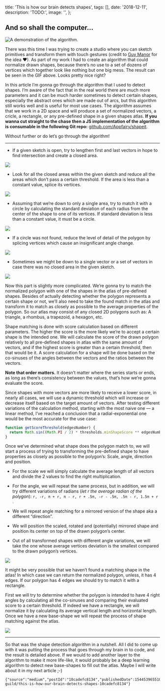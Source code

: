 
  title: 'This is how our brain detects shapes',
  tags: [],
  date: '2018-12-11',
  description: 'TODO:',
  image: '',
};


## And so shall the computer…

![](https://github.com/the-guild-org/oneblog/blob/master/img/704/1*4ZlUc2Lu3EL91aF6ha3AIA.gif?raw=true 'A demonstration of the algorithm.')

There was this time I was trying to create a studio where you can sketch primitives and transform them with touch gestures (credit to [Guy Manor](https://www.linkedin.com/in/guy-manor-519099143/) for the idea ❤). As part of my work I had to create an algorithm that could normalize drawn shapes, because there’s no use to a set of dozens of vertices which together look like nothing but one big mess. The result can be seen in the GIF above. Looks pretty nice right?

In this article I’m gonna go through the algorithm that I used to detect shapes. I’m aware of the fact that in the real world there are much more parameters and it can be much harder sometimes to detect certain shapes, especially the abstract ones which are made out of arcs, but this algorithm still works well and is useful for most use cases. The algorithm assumes that we work in a 2D space and will produce a set of normalized vectors, a cricle, a rectangle, or any pre-defined shape in a given shapes atlas. **If you wanna cut straight to the chase then a JS implementation of the algorithm is consumable in the following Git repo:** [github.com/Appfairy/shapeit](https://github.com/Appfairy/shapeit/).

Without further or do let’s go through the algorithm!

---

- If a given sketch is open, try to lengthen first and last vectors in hope to find intersection and create a closed area.

![](https://github.com/the-guild-org/oneblog/blob/master/img/704/1*JVE3PxJrTI8cvYtQWom8zw.jpeg?raw=true)

- Look for all the closed areas within the given sketch and reduce all the areas which don’t pass a certain threshold. If the area is less than a constant value, splice its vertices.

![](https://github.com/the-guild-org/oneblog/blob/master/img/704/1*VdRCW27D7MZ3KT9qKzoPcg.jpeg?raw=true)

- Assuming that we‘re down to only a single area, try to match it with a circle by calculating the standard deviation of each radius from the center of the shape to one of its vertices. If standard deviation is less than a constant value, it must be a circle.

![](https://github.com/the-guild-org/oneblog/blob/master/img/704/1*I_WGi4aihZbzRKD6dAWcXw.jpeg?raw=true)

- If a circle was not found, reduce the level of detail of the polygon by splicing vertices which cause an insignificant angle change.

![](https://github.com/the-guild-org/oneblog/blob/master/img/704/1*jN89DwaL1awNs78DilkeZA.jpeg?raw=true)

- Sometimes we might be down to a single vector or a set of vectors in case there was no closed area in the given sketch.

![](https://github.com/the-guild-org/oneblog/blob/master/img/704/1*Lz9JlQylZmH6I8_RgbaCVA.jpeg?raw=true)

Now this part is slightly more complicated. We’re gonna try to match the normalized polygon with one of the shapes in the atlas of pre-defined shapes. Besides of actually detecting whether the polygon represents a certain shape or not, we’ll also need to take the found match in the atlas and transform it to match as closely as possible to the average properties of the polygon. So our atlas may consist of any closed 2D polygons such as: A triangle, a rhombus, a trapezoid, a hexagon, etc.

Shape matching is done with score calculation based on different parameters. The higher the score is the more likely we’re to accept a certain shape is the intended one. We will calculate the score of the drawn polygon relatively to all pre-defined shapes in atlas with the same amount of vectors, and if the highest score is greater than a certain threshold, then that would be it. A score calculation for a shape will be done based on the co-sinuses of the angles between the vectors and the ratios between the vectors.

**Note that order matters.** It doesn’t matter where the series starts or ends, as long as there’s consistency between the values, that’s how we’re gonna evaluate the score.

Since shapes with more vectors are more likely to receive a lower score, in nearly all cases, we will use a dynamic threshold which will increase or decrease itself based on the target amount of vectors. After testing different variations of the calculation method, starting with the most naive one — a linear method, I’ve reached a conclusion that a radial-exponential one would be the most accurate for the use case:

```javascript
function getScoreThreshold(edgesNumber) {
  return Math.sin((Math.PI / 2) * thresholds.minShapeScore ** edgesNumber);
}
```

Once we’ve determined what shape does the polygon match to, we will start a process of trying to transforming the pre-defined shape to have properties as closely as possible to the polygon’s: Scale, angle, direction and position.

- For the scale we will simply calculate the average length of all vectors and divide the 2 values to find the right multiplication.
- For the angle, we will repeat the same process, but in addition, we will try different variations of radians (_let r the average radian of the polygon_): `r, -r, π + r, π - r, r + .5π, -r - .5π, .5π - r, 1.5π + r` .

- We will repeat angle matching for a mirrored version of the shape aka a different “direction”.
- We will position the scaled, rotated and (potentially) mirrored shape and position its center on top of the drawn polygon’s center.
- Out of all transformed shapes with different angle variations, we will take the one whose average vertices deviation is the smallest compared to the drawn polygon’s vertices.

![](https://github.com/the-guild-org/oneblog/blob/master/img/704/1*9a3EKlnMyR8-lUZtKbpYDA.jpeg?raw=true)

It might be very possible that we haven’t found a matching shape in the atlas! In which case we can return the normalized polygon, unless, it has 4 edges. If our polygon has 4 edges we should try to match it with a rectangle.

First we will try to determine whether the polygon is intended to have 4 right angles by calculating all the co-sinuses and comparing their evaluated score to a certain threshold. If indeed we have a rectangle, we will normalize it by calculating its average vertical length and horizontal length. Once we have a new base-shape we will repeat the process of shape matching against the atlas.

![](https://github.com/the-guild-org/oneblog/blob/master/img/704/1*w6ssn2kp2EVQBLC4uZm2Mw.jpeg?raw=true)

---

So that was the shape detection algorithm in a nutshell. All I did to come up with it was putting the process that goes through my brain in to code, and the result is detailed above. If we would to add another layer to the algorithm to make it more life-like, it would probably be a deep learning algorithm to detect new base-shapes to fill out the atlas. Maybe I will write about it in my next article ;-)

```backmatter
{"source":"medium","postId":"10cadefc8134","publishedDate":1544539655101,"url":"https://medium.com/the-guild/this-is-how-our-brain-detects-shapes-10cadefc8134"}
```
